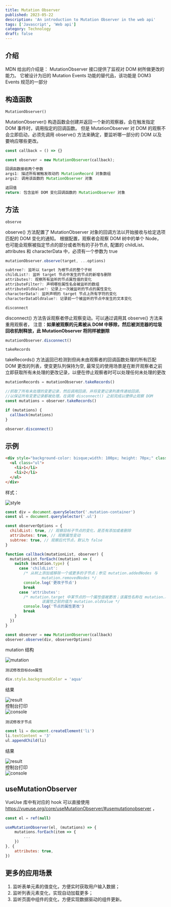 ```yaml
---
title: Mutation Observer
published: 2023-05-22
description: 'An introduction to Mutation Observer in the web api'
tags: ['Javascript', 'Web api']
category: Technology
draft: false
---
```



## 介绍

MDN 给出的介绍是： MutationObserver 接口提供了监视对 DOM 树所做更改的能力。
它被设计为旧的 Mutation Events 功能的替代品，该功能是 DOM3 Events 规范的一部分

## 构造函数

`MutationObserver()`

MutationObserver() 构造函数会创建并返回一个新的观察器，会在触发指定 DOM 事件时，调用指定的回调函数。
但是 MutationObserver 对 DOM 的观察不会立即启动，必须先调用 observe() 方法来确定，要监听哪一部分的 DOM 以及要响应哪些更改。

```javascript
const callback = () => {}

const observer = new MutationObserver(callback);

回调函数接收两个参数
args1: 描述所有被触发改动的 MutationRecord 对象数组
args2: 调用该函数的 MutationObserver 对象

返回值
return: 包含监听 DOM 变化回调函数的 MutationObserver 对象
```

## 方法

`observe`

observe() 方法配置了 MutationObserver 对象的回调方法以开始接收与给定选项匹配的 DOM 变化的通知。
根据配置，观察者会观察 DOM 树中的单个 Node，也可能会观察被指定节点的部分或者所有的子孙节点,
配置的 childList、attributes 和 characterData 中，<span className="text-red-500">必须有一个参数为 true</span>

```javascript
mutationObserver.observe(target, ...options)

subtree?: 监听以 target 为根节点的整个子树
childList?: 监听 target 节点中发生的节点的新增与删除
attributes?: 观察所有监听的节点属性值的变化
attributeFilter?: 声明哪些属性名会被监听的数组
attributeOldValue?: 记录上一次被监听的节点的属性变化
characterData?: 监听声明的 target 节点上所有字符的变化
characterDataOldValue?: 记录前一个被监听的节点中发生的文本变化
```

`disconnect`

disconnect() 方法告诉观察者停止观察变动。可以通过调用其 observe() 方法来重用观察者，
注意：**如果被观察的元素被从 DOM 中移除，然后被浏览器的垃圾回收机制释放，此 MutationObserver 将同样被删除**

```javascript
mutationObserver.disconnect()
```

`takeRecords`

takeRecords() 方法返回已检测到但尚未由观察者的回调函数处理的所有匹配 DOM 更改的列表，使变更队列保持为空,
最常见的使用场景是在断开观察者之前立即获取所有未处理的更改记录，以便在停止观察者时可以处理任何未处理的更改

```javascript
mutationRecords = mutationObserver.takeRecords()
```

```javascript
//抓取了所有未处理的变更记录，然后调用回调，并将变更记录列表传递给回调，
//以保证所有变更记录都被处理。在调用 disconnect() 之前完成以便停止观察 DOM
const mutations = observer.takeRecords()

if (mutations) {
  callback(mutations)
}

observer.disconnect()
```

## 示例

```html
<div style="background-color: bisque;width: 100px; height: 70px;" class="mutation-container">
  <ul class="ul">
    <li>1</li>
    <li>2</li>
  </ul>
</div>
```

样式：

<Image src={style} alt="style" quality="high" />

```javascript
const div = document.querySelector('.mutation-container')
const ul = document.querySelector('.ul')

const observerOptions = {
  childList: true, // 观察目标子节点的变化，是否有添加或者删除
  attributes: true, // 观察属性变动
  subtree: true, // 观察后代节点，默认为 false
}

function callback(mutationList, observer) {
  mutationList.forEach((mutation) => {
    switch (mutation.type) {
      case 'childList':
        /* 从树上添加或移除一个或更多的子节点；参见 mutation.addedNodes 与
                mutation.removedNodes */
        console.log('更改子节点')
        break
      case 'attributes':
        /* mutation.target 中某节点的一个属性值被更改；该属性名称在 mutation.attributeName 中，
                该属性之前的值为 mutation.oldValue */
        console.log('节点的属性更改')
        break
    }
  })
}

const observer = new MutationObserver(callback)
observer.observe(div, observerOptions)
```

mutation 结构

<Image src={mutation} alt="mutation" quality="high" />

`测试修改目标dom属性`

```javascript
div.style.backgroundColor = 'aqua'
```

结果

<div>
  <Image src={changeColor} alt="result" quality="high" />
</div>
控制台打印
<div>
  <Image src={attributes} alt="console" quality="high" />
</div>

`测试修改子节点`

```javascript
const li = document.createElement('li')
li.textContent = '3'
ul.appendChild(li)
```

结果

<div>
  <Image src={addChild} alt="result" quality="high" />
</div>
控制台打印
<div>
  <Image src={subtree} alt="console" quality="high" />
</div>

## useMutationObserver

VueUse 库中有对应的 hook 可以直接使用 https://vueuse.org/core/useMutationObserver/#usemutationobserver ，

```javascript
const el = ref(null)

useMutationObserver(el, (mutations) => {
    mutations.forEach(item => {
        ...
    })
}, {
    attributes: true,
})
```

## 更多的应用场景

1. 监听表单元素的值变化，方便实时获取用户输入数据；
1. 监听列表元素变化，实现自动加载更多；
1. 监听页面中组件的变化，方便实现数据驱动的组件更新。
